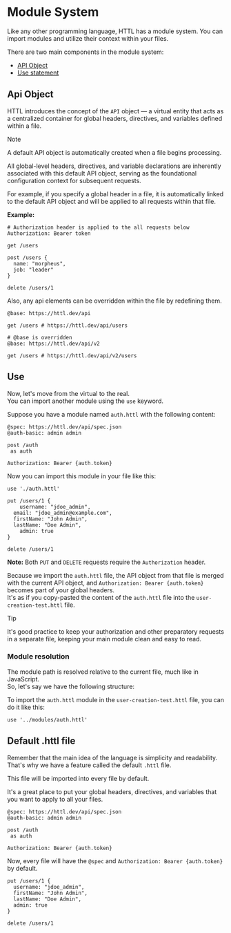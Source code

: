 
# Module System

Like any other programming language, HTTL has a module system.
You can import modules and utilize their context within your files.

There are two main components in the module system:
- [API Object](#api-object)
- [Use statement](#use)

## Api Object

HTTL introduces the concept of the `API` object — a virtual entity that acts as a centralized container for global headers, directives, and variables defined within a file.

> [!NOTE]
>
> A default API object is automatically created when a file begins processing.
>

All global-level headers, directives, and variable declarations are inherently associated with this default API object, serving as the foundational configuration context for subsequent requests.

For example, if you specify a global header in a file, it is automatically linked to the default API object and will be applied to all requests within that file.

**Example:**

```httl
# Authorization header is applied to the all requests below
Authorization: Bearer token

get /users

post /users {
  name: "morpheus",
  job: "leader"
}

delete /users/1
```

Also, any api elements can be overridden within the file by redefining them.

```httl {6}
@base: https://httl.dev/api

get /users # https://httl.dev/api/users

# @base is overridden
@base: https://httl.dev/api/v2

get /users # https://httl.dev/api/v2/users
```

## Use

Now, let's move from the virtual to the real.  
You can import another module using the `use` keyword.

Suppose you have a module named `auth.httl` with the following content:

```httl filename="auth.httl"
@spec: https://httl.dev/api/spec.json
@auth-basic: admin admin

post /auth 
 as auth

Authorization: Bearer {auth.token}

```

Now you can import this module in your file like this:

```httl filename="user-creation-test.httl" {1}
use './auth.httl'

put /users/1 {
	username: "jdoe_admin",
  email: "jdoe_admin@example.com",
  firstName: "John Admin",
  lastName: "Doe Admin",
	admin: true
}

delete /users/1 
```

**Note:** Both `PUT` and `DELETE` requests require the `Authorization` header.

Because we import the `auth.httl` file, the API object from that file is merged with the current API object, and `Authorization: Bearer {auth.token}` becomes part of your global headers.  
It's as if you copy-pasted the content of the `auth.httl` file into the `user-creation-test.httl` file.

> [!TIP]
>
> It's good practice to keep your authorization and other preparatory requests in a separate file, keeping your main module clean and easy to read.
>


### Module resolution

The module path is resolved relative to the current file, much like in JavaScript.  
So, let's say we have the following structure:
 
<FileTree>
  <FileTree.Folder name="src" defaultOpen>
    <FileTree.Folder name="modules" defaultOpen>
      <FileTree.File name="auth.httl" />
    </FileTree.Folder>
    <FileTree.Folder name="tests" defaultOpen>
      <FileTree.File name="user-creation-test.httl" />
    </FileTree.Folder>
  </FileTree.Folder>
</FileTree>


To import the `auth.httl` module in the `user-creation-test.httl` file, you can do it like this:

```httl
use '../modules/auth.httl'
```

## Default .httl file

Remember that the main idea of the language is simplicity and readability.
That's why we have a feature called the default `.httl` file.

This file will be imported into every file by default.

<FileTree>
  <FileTree.Folder name="src" defaultOpen>
    <FileTree.Folder name="modules" defaultOpen>
      <FileTree.File name="auth.httl" />
    </FileTree.Folder>
    <FileTree.Folder name="tests" defaultOpen>
      <FileTree.File name="user-creation-test.httl" />
    </FileTree.Folder>
    <FileTree.File name=".httl" active />
  </FileTree.Folder>
</FileTree>

It's a great place to put your global headers, directives, and variables that you want to apply to all your files.

```httl filename=".httl"
@spec: https://httl.dev/api/spec.json
@auth-basic: admin admin

post /auth 
 as auth

Authorization: Bearer {auth.token}
```

Now, every file will have the `@spec` and `Authorization: Bearer {auth.token}` by default.

```httl filename="user-creation-test.httl"
put /users/1 {
  username: "jdoe_admin",
  firstName: "John Admin",
  lastName: "Doe Admin",
  admin: true
}

delete /users/1
```